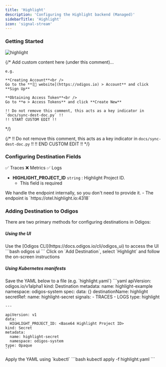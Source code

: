 ```yaml
---
title: 'Highlight'
description: 'Configuring the Highlight backend (Managed)'
sidebarTitle: 'Highlight'
icon: 'signal-stream'
---
```


### Getting Started

<img src="https://d15jtxgb40qetw.cloudfront.net/highlight.svg" alt="highlight" className="not-prose h-20" />

{/*
    Add custom content here (under this comment)...

    e.g.

    **Creating Account**<br />
    Go to the **[🔗 website](https://odigos.io) > Account** and click **Sign Up**

    **Obtaining Access Token**<br />
    Go to **⚙️ > Access Tokens** and click **Create New**

    !! Do not remove this comment, this acts as a key indicator in `docs/sync-dest-doc.py` !!
    !! START CUSTOM EDIT !!
*/}

{/*
    !! Do not remove this comment, this acts as a key indicator in `docs/sync-dest-doc.py` !!
    !! END CUSTOM EDIT !!
*/}

### Configuring Destination Fields

<Accordion title="Supported Signals:">
  ✅ Traces
  ❌ Metrics
  ✅ Logs
</Accordion>

- **HIGHLIGHT_PROJECT_ID** `string` : Highlight Project ID.
  - This field is required

<Check>
  We handle the endpoint internally, so you don't need to provide it.
  - The endpoint is `https://otel.highlight.io:4318`
</Check>

### Adding Destination to Odigos

There are two primary methods for configuring destinations in Odigos:

##### **Using the UI**

<Steps>
  <Step>
    Use the [Odigos CLI](https://docs.odigos.io/cli/odigos_ui) to access the UI
    ```bash
    odigos ui
    ```
  </Step>
  <Step>
    Click on `Add Destination`, select `Highlight` and follow the on-screen instructions
  </Step>
</Steps>

##### **Using Kubernetes manifests**

<Steps>
  <Step>
    Save the YAML below to a file (e.g. `highlight.yaml`)
    ```yaml
    apiVersion: odigos.io/v1alpha1
    kind: Destination
    metadata:
      name: highlight-example
      namespace: odigos-system
    spec:
      data: {}
      destinationName: highlight
      secretRef:
        name: highlight-secret
      signals:
      - TRACES
      - LOGS
      type: highlight

    ---

    apiVersion: v1
    data:
      HIGHLIGHT_PROJECT_ID: <Base64 Highlight Project ID>
    kind: Secret
    metadata:
      name: highlight-secret
      namespace: odigos-system
    type: Opaque
    ```
  </Step>
  <Step>
    Apply the YAML using `kubectl`
    ```bash
    kubectl apply -f highlight.yaml
    ```
  </Step>
</Steps>